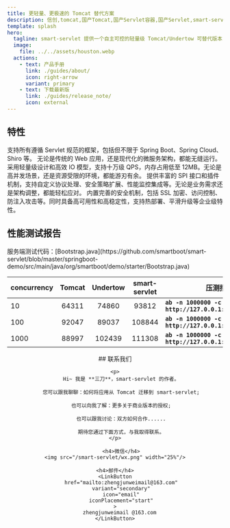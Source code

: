 ```yaml
---
title: 更轻量、更极速的 Tomcat 替代方案
description: 信创,tomcat,国产Tomcat,国产Servlet容器,国产Servlet,smart-servlet,smartservlet,undertow,jetty,自研,自研Tomcat
template: splash
hero:
  tagline: smart-servlet 提供一个自主可控的轻量级 Tomcat/Undertow 可替代版本，重新定义下一代 Servlet 容器!
  image:
    file: ../../assets/houston.webp
  actions:
    - text: 产品手册
      link: ./guides/about/
      icon: right-arrow
      variant: primary
    - text: 下载最新版
      link: ./guides/release_note/
      icon: external
---
```



<GithubDownloadCount/>

## 特性

<CardGrid stagger>
	<Card title="全生态适配" icon="seti:favicon">
        支持所有遵循 Servlet 规范的框架，包括但不限于 Spring Boot、Spring Cloud、Shiro 等。
        无论是传统的 Web 应用，还是现代化的微服务架构，都能无缝运行。
	</Card>
	<Card title="技术至上" icon="rocket">
        采用轻量级设计和高效 IO 模型，支持十万级 QPS，内存占用低至 12MB。无论是高并发场景，还是资源受限的环境，都能游刃有余。
	</Card>
	<Card title="灵活扩展" icon="puzzle">
        提供丰富的 SPI 接口和插件机制，支持自定义协议处理、安全策略扩展、性能监控集成等。无论是业务需求还是架构调整，都能轻松应对。
	</Card>
	<Card title="安全可靠" icon="seti:lock">
        内置完善的安全机制，包括 SSL 加密、访问控制、防注入攻击等。同时具备高可用性和高稳定性，支持热部署、平滑升级等企业级特性。
	</Card>
</CardGrid>

## 性能测试报告
<Card title="SpringBoot项目 <u>100万</u> 次请求">
服务端测试代码：[Bootstrap.java](https://github.com/smartboot/smart-servlet/blob/master/springboot-demo/src/main/java/org/smartboot/demo/starter/Bootstrap.java)

<PerformanceChart/>

|concurrency|Tomcat|Undertow|smart-servlet|压测指令|
|:---|:---:|:---:|:---:|---|
|10|64311|74860|93812|**`ab -n 1000000 -c  10 -k http://127.0.0.1:8080/plaintext`**|
|100|92047|89037|108844|**`ab -n 1000000 -c  100 -k http://127.0.0.1:8080/plaintext`**|
|1000|88997|102439|111308|**`ab -n 1000000 -c  1000 -k http://127.0.0.1:8080/plaintext`**|


</Card>


<center>
## 联系我们

    <p>
        Hi~ 我是 **三刀**，smart-servlet 的作者。

        您可以跟我聊聊：如何将应用从 Tomcat 迁移到 smart-servlet;

        也可以向我了解：更多关于商业版本的授权;

        也可以跟我讨论：双方如何合作......

        期待您通过下面方式，与我取得联系。
    </p>

        <h4>微信</h4>
    <img src="/smart-servlet/wx.png" width="25%"/>

    <h4>邮件</h4>
    <LinkButton
        href="mailto:zhengjunweimail@163.com"
        variant="secondary"
        icon="email"
        iconPlacement="start"
    >
       zhengjunweimail @163.com
    </LinkButton>
</center>